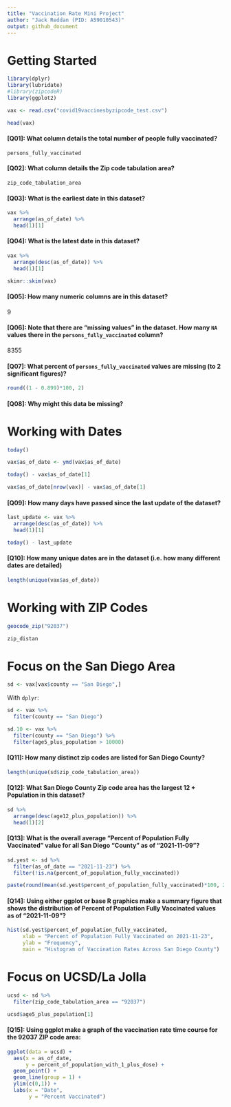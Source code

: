 ```yaml
---
title: "Vaccination Rate Mini Project"
author: "Jack Reddan (PID: A59010543)"
output: github_document
---
```


# Getting Started  
  
```r
library(dplyr)
library(lubridate)
#library(zipcodeR)
library(ggplot2)
```
  
```r
vax <- read.csv("covid19vaccinesbyzipcode_test.csv")
```
  
```r
head(vax)
```
  
#### [Q01]: What column details the total number of people fully vaccinated?  
  
`persons_fully_vaccinated`  
  
#### [Q02]: What column details the Zip code tabulation area? 
  
`zip_code_tabulation_area`  
  
#### [Q03]: What is the earliest date in this dataset?  
  
```r
vax %>% 
  arrange(as_of_date) %>%
  head(1)[1]
```
  
#### [Q04]: What is the latest date in this dataset?  
  
```r
vax %>%
  arrange(desc(as_of_date)) %>%
  head(1)[1]
```
  
```r
skimr::skim(vax)
```
  
#### [Q05]: How many numeric columns are in this dataset?  
  
9  
  
#### [Q06]: Note that there are “missing values” in the dataset. How many `NA` values there in the `persons_fully_vaccinated` column?  

8355  
  
#### [Q07]: What percent of `persons_fully_vaccinated` values are missing (to 2 significant figures)?  
  
```r
round((1 - 0.899)*100, 2)
```
  
#### [Q08]: Why might this data be missing?  
  
  
  
# Working with Dates  
  
```r
today()
```
  
```r
vax$as_of_date <- ymd(vax$as_of_date)
```
  
```r
today() - vax$as_of_date[1]
```
  
```r
vax$as_of_date[nrow(vax)] - vax$as_of_date[1]
```
  
#### [Q09]: How many days have passed since the last update of the dataset?  
  
```r
last_update <- vax %>%
  arrange(desc(as_of_date)) %>%
  head(1)[1]

today() - last_update
```
  
#### [Q10]: How many unique dates are in the dataset (i.e. how many different dates are detailed)  
  
```r
length(unique(vax$as_of_date))
```
  
# Working with ZIP Codes  
  
```r
geocode_zip("92037")
```  
  
```r
zip_distan
```

# Focus on the San Diego Area  
  
```r
sd <- vax[vax$county == "San Diego",]
```  
  
With `dplyr`:  
  
```r
sd <- vax %>%
  filter(county == "San Diego")
```  
  
```r
sd.10 <- vax %>%
  filter(county == "San Diego") %>%
  filter(age5_plus_population > 10000)
```  
  
#### [Q11]: How many distinct zip codes are listed for San Diego County?  
  
```r
length(unique(sd$zip_code_tabulation_area))
```
  
#### [Q12]: What San Diego County Zip code area has the largest 12 + Population in this dataset?  
  
```r
sd %>%
  arrange(desc(age12_plus_population)) %>%
  head(1)[2]
```
  
#### [Q13]: What is the overall average “Percent of Population Fully Vaccinated” value for all San Diego “County” as of “2021-11-09”?  
  
```r
sd.yest <- sd %>%
  filter(as_of_date == "2021-11-23") %>%
  filter(!is.na(percent_of_population_fully_vaccinated))

paste(round(mean(sd.yest$percent_of_population_fully_vaccinated)*100, 2), "%", sep = "")
```
  
#### [Q14]: Using either ggplot or base R graphics make a summary figure that shows the distribution of Percent of Population Fully Vaccinated values as of “2021-11-09”?  

```r
hist(sd.yest$percent_of_population_fully_vaccinated,
     xlab = "Percent of Population Fully Vaccinated on 2021-11-23",
     ylab = "Frequency",
     main = "Histogram of Vaccination Rates Across San Diego County")
```
  
# Focus on UCSD/La Jolla  
  
```r
ucsd <- sd %>%
  filter(zip_code_tabulation_area == "92037")

ucsd$age5_plus_population[1]
```  
  
#### [Q15]: Using ggplot make a graph of the vaccination rate time course for the 92037 ZIP code area:  
  
```r
ggplot(data = ucsd) +
  aes(x = as_of_date, 
      y = percent_of_population_with_1_plus_dose) + 
  geom_point() +
  geom_line(group = 1) +
  ylim(c(0,1)) +
  labs(x = "Date",
       y = "Percent Vaccinated")
```




  
 
